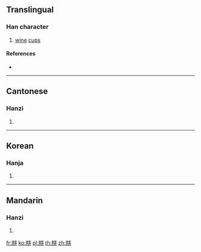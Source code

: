 ==Translingual==

===Han character===
{{Han char|rn=7|rad=二|as=06|sn=8|four=55000|canj=TTTT|ids=⿰井井}}

# [[wine]] [[cup]]s

====References====
* {{Han ref|kx=0087.141|hdz=10023.010|uh=3429|ud=13353}}

----

==Cantonese==

===Hanzi===
{{yue-hanzi|jyut=[[zing4]]|y=jing4}}

# {{defn|lang=yue|sort=二06}}

----

==Korean==

===Hanja===
{{ko-hanja|hangeul=형|rv=hyeong|mr=hyŏng|y=hyeng|eumhun=술독|ehrv=suldok|ehmr=sultok|ehy=swultok}}

# {{defn|lang=ko|sort=二06}}

----

==Mandarin==

===Hanzi===
{{cmn-hanzi|pin=[[xíng]] ([[xing2]])|wg=hsing<sup>2</sup>}}

# {{defn|lang=cmn|sort=二06}}

[[fr:㐩]]
[[ko:㐩]]
[[pl:㐩]]
[[th:㐩]]
[[zh:㐩]]